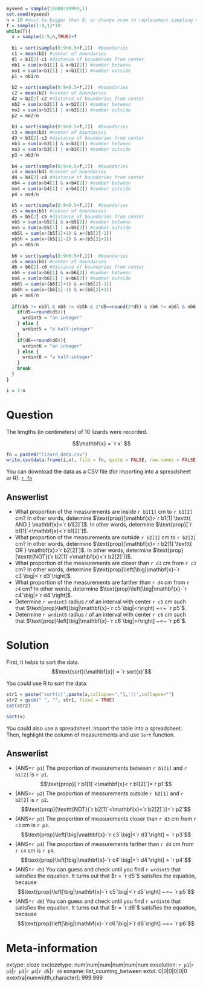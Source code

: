 ```r
myseed = sample(10000:99999,1)
set.seed(myseed)
n = 10 #must be bigger than 8, or change xcom to replacement sampling with T
f = sample(1:9,1)*10
while(T){
  x = sample(1:9,n,TRUE)+f
  
  b1 = sort(sample(0:9+0.5+f,2))  #boundaries
  c1 = mean(b1) #center of boundaries
  d1 = b1[2]-c1 #distance of boundaries from center
  nb1 = sum(x>b1[1] & x<b1[2]) #number between
  no1 = sum(x<b1[1] | x>b1[2]) #number outside
  p1 = nb1/n
  
  b2 = sort(sample(0:9+0.5+f,2))  #boundaries
  c2 = mean(b2) #center of boundaries
  d2 = b2[2]-c2 #distance of boundaries from center
  nb2 = sum(x>b2[1] & x<b2[2]) #number between
  no2 = sum(x<b2[1] | x>b2[2]) #number outside
  p2 = no2/n
  
  b3 = sort(sample(0:9+0.5+f,2))  #boundaries
  c3 = mean(b3) #center of boundaries
  d3 = b3[2]-c3 #distance of boundaries from center
  nb3 = sum(x>b3[1] & x<b3[2]) #number between
  no3 = sum(x<b3[1] | x>b3[2]) #number outside
  p3 = nb3/n
  
  b4 = sort(sample(0:9+0.5+f,2))  #boundaries
  c4 = mean(b4) #center of boundaries
  d4 = b4[2]-c4 #distance of boundaries from center
  nb4 = sum(x>b4[1] & x<b4[2]) #number between
  no4 = sum(x<b4[1] | x>b4[2]) #number outside
  p4 = no4/n

  b5 = sort(sample(0:9+0.5+f,2))  #boundaries
  c5 = mean(b5) #center of boundaries
  d5 = b5[2]-c5 #distance of boundaries from center
  nb5 = sum(x>b5[1] & x<b5[2]) #number between
  no5 = sum(x<b5[1] | x>b5[2]) #number outside
  nb5l = sum(x>(b5[1]+1) & x<(b5[2]-1))
  nb5h = sum(x>(b5[1]-1) & x<(b5[2]+1))
  p5 = nb5/n
  
  b6 = sort(sample(0:9+0.5+f,2))  #boundaries
  c6 = mean(b6) #center of boundaries
  d6 = b6[2]-c6 #distance of boundaries from center
  nb6 = sum(x>b6[1] & x<b6[2]) #number between
  no6 = sum(x<b6[1] | x>b6[2]) #number outside
  nb6l = sum(x>(b6[1]+1) & x<(b6[2]-1))
  nb6h = sum(x>(b6[1]-1) & x<(b6[2]+1))
  p6 = no6/n
  
  if(nb5 != nb5l & nb5 != nb5h & 2*d5==round(2*d5) & nb6 != nb6l & nb6 != nb6h & 2*d6==round(2*d6)){
    if(d5==round(d5)){
      wrdint5 = "an integer"
    } else {
      wrdint5 = "a half-integer"
    }
    if(d6==round(d6)){
      wrdint6 = "an integer"
    } else {
      wrdint6 = "a half-integer"
    }
    break
  }
}

i = 1:n
```


Question
========

The lengths (in centimeters) of 10 lizards were recorded.

$$\mathbf{x} = `r x` $$

```r
fn = paste0("lizard_data.csv")
write.csv(data.frame(i,x), file = fn, quote = FALSE, row.names = FALSE)
```

You can download the data as a CSV file (for importing into a spreadsheet or R): 
[`r fn`](`r fn`)

Answerlist
--------
* What proportion of the measurements are inside `r b1[1]` cm to `r b1[2]` cm? In other words, determine $\text{prop}[\mathbf{x}>`r b1[1]`\texttt{ AND } \mathbf{x}<`r b1[2]`]$. In other words, determine $\text{prop}[`r b1[1]`<\mathbf{x}<`r b1[2]`]$.
* What proportion of the measurements are outside `r b2[1]` cm to `r b2[2]` cm? In other words, determine $\text{prop}[\mathbf{x}<`r b2[1]`\texttt{ OR } \mathbf{x}>`r b2[2]`]$. In other words, determine $\text{prop}[\texttt{NOT}(`r b2[1]`<\mathbf{x}<`r b2[2]`)]$.
* What proportion of the measurements are closer than `r d3` cm from `r c3` cm? In other words, determine $\text{prop}\left[\big|\mathbf{x}-`r c3`\big|<`r d3`\right]$.
* What proportion of the measurements are farther than `r d4` cm from `r c4` cm? In other words, determine $\text{prop}\left[\big|\mathbf{x}-`r c4`\big|>`r d4`\right]$.
* Determine `r wrdint5` radius $r$ of an interval with center `r c5` cm such that $\text{prop}\left[\big|\mathbf{x}-`r c5`\big|<r\right] ~=~ `r p5`$.
* Determine `r wrdint6` radius $r$ of an interval with center `r c6` cm such that $\text{prop}\left[\big|\mathbf{x}-`r c6`\big|>r\right] ~=~ `r p6`$.


Solution
========

First, it helps to sort the data.
$$\text{sort}(\mathbf{x}) = `r sort(x)`$$

You could use R to sort the data:

```r
str1 = paste('sort(c(',paste(x,collapse=","),'))',collapse="")
str2 = gsub(" ", "", str1, fixed = TRUE)
cat(str2)
```

```r
sort(x)
```

You could also use a spreadsheet. Import the table into a spreadsheet. Then, highlight the column of measurements and use ``Sort`` function.


Answerlist
--------
* (ANS=`r p1`) The proportion of measurements between `r b1[1]` and `r b1[2]` is `r p1`.
$$\text{prop}[`r b1[1]`<\mathbf{x}<`r b1[2]`]=`r p1`$$
* (ANS=`r p2`) The proportion of measurements outside `r b2[1]` and `r b2[2]` is `r p2`.
$$\text{prop}[\texttt{NOT}(`r b2[1]`<\mathbf{x}<`r b2[2]`)]=`r p2`$$
* (ANS=`r p3`) The proportion of measurements closer than `r d3` cm from `r c3` cm is `r p3`.
$$\text{prop}\left[\big|\mathbf{x}-`r c3`\big|<`r d3`\right] = `r p3`$$
* (ANS=`r p4`) The proportion of measurements farther than `r d4` cm from `r c4` cm is `r p4`. 
$$\text{prop}\left[\big|\mathbf{x}-`r c4`\big|>`r d4`\right] = `r p4`$$
* (ANS=`r d5`) You can guess and check until you find `r wrdint5` that satisfies the equation. It turns out that $r = `r d5`$ satisfies the equation, because $$\text{prop}\left[\big|\mathbf{x}-`r c5`\big|<`r d5`\right] ~=~ `r p5`$$
* (ANS=`r d6`) You can guess and check until you find `r wrdint6` that satisfies the equation. It turns out that $r = `r d6`$ satisfies the equation, because $$\text{prop}\left[\big|\mathbf{x}-`r c6`\big|>`r d6`\right] ~=~ `r p6`$$


Meta-information
================
extype: cloze
exclozetype: num|num|num|num|num|num
exsolution: `r p1`|`r p2`|`r p3`|`r p4`|`r d5`|`r d6`
exname: list_counting_between
extol: 0|0|0|0|0|0
exextra[numwidth,character]: 999.999
